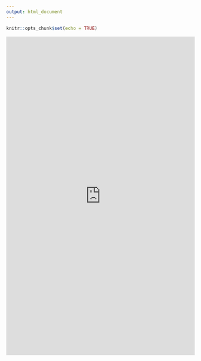 ```yaml
---
output: html_document
---
```


```r
knitr::opts_chunk$set(echo = TRUE)
```

<iframe frameborder='0' width='100%' height='850' src='https://bdbest.shinyapps.io/wqck-app/'></iframe>


